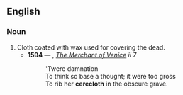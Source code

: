 ==English==

===Noun===
{{en-noun}}

# Cloth coated with wax used for covering the dead.
#* '''1594''' — {{w|William Shakespeare}}, ''[[s:The Merchant of Venice|The Merchant of Venice]] ii 7''
#*: 'Twere damnation<br>To think so base a thought; it were too gross<br>To rib her '''cerecloth''' in the obscure grave.

{{c|en|Burial|Fabrics}}